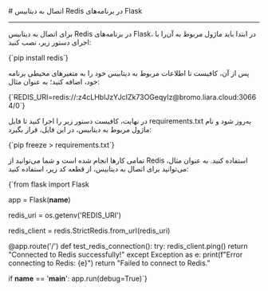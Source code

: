

<Layout>
<Head>
<title>مستندات اتصال به Redis در NET. - لیارا</title>
<meta property="og:title" content="مستندات خدمات رایانش ابری لیارا" />
<meta property="og:description" content="مستندات اتصال به دیتابیس Redis در فریم‌ورک dotNET"  />
</Head>
# اتصال به دیتابیس Redis در برنامه‌های Flask
<hr className="mb-2" />

برای اتصال به دیتابیس Redis در برنامه‌های Flask، در ابتدا باید ماژول مربوط به آن‌را با اجرای دستور زیر، نصب کنید:

<div className="h-2" />
    <div dir='ltr'>
    <Highlight className="bash">
        {`pip install redis`}
    </Highlight>
    </div>
<div className="h-2" />


پس از آن، کافیست تا 
اطلاعات مربوط به دیتابیس خود را 
به متغیرهای محیطی برنامه خود، اضافه کنید؛ به عنوان مثال:

<div className="h-2" />
    <div dir='ltr'>
    <Highlight className="bash">
        {`REDIS_URI=redis://:z4cLHblJzYJcIZk73OGeqyIz@bromo.liara.cloud:30664/0`}
    </Highlight>
    </div>
<div className="h-2" />

در نهایت، کافیست دستور زیر را اجرا کنید تا فایل <Important>requirements.txt</Important> به‌روز شود و نام ماژول مربوط به دیتابیس، در این فایل، قرار بگیرد:
<div className="h-2" />
    <div dir='ltr'>
    <Highlight className="bash">
        {`pip freeze > requirements.txt`}
    </Highlight>
    </div>
<div className="h-2" />

تمامی کارها انجام شده است و شما می‌توانید از Redis استفاده کنید.
به عنوان مثال، می‌توانید
برای اتصال به دیتابیس، از قطعه کد زیر، استفاده کنید:
<div className="h-2" />
    <div dir='ltr'>
    <Highlight className="python">
        {`from flask import Flask

app = Flask(__name__)

redis_uri = os.getenv('REDIS_URI')

redis_client = redis.StrictRedis.from_url(redis_uri)

@app.route('/')
def test_redis_connection():
    try:
        redis_client.ping()
        return "Connected to Redis successfully!"
    except Exception as e:
        print(f"Error connecting to Redis: {e}")
        return "Failed to connect to Redis."

if __name__ == '__main__':
    app.run(debug=True)`}
    </Highlight>
    </div>
<div className="h-2" />
</Layout>